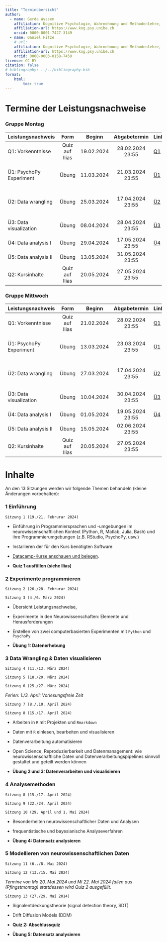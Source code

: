 ```yaml
---
title: "Terminübersicht"
author:
  - name: Gerda Wyssen
    affiliation: Kognitive Psychologie, Wahrnehmung und Methodenlehre, Universität Bern 
    affiliation-url: https://www.kog.psy.unibe.ch
    orcid: 0000-0001-7427-3149
  - name: Daniel Fitze
    # url: 
    affiliation: Kognitive Psychologie, Wahrnehmung und Methodenlehre, Universität Bern 
    affiliation-url: https://www.kog.psy.unibe.ch
    orcid: 0000-0003-0158-7459
license: CC BY
citation: false
# bibliography: ../../bibliography.bib
format:
    html:
        toc: true
---
```


# Termine der Leistungsnachweise


### Gruppe Montag

| Leistungsnachweis | Form |Beginn | Abgabetermin | Link | Inhalt |
|---------|:------:|:------:|:------:|:-------| :-------|
| Q1: Vorkenntnisse | Quiz auf Ilias | 19.02.2024 | 28.02.2024 23:55 | [Q1](https://kogpsy.github.io/neuroscicomplabFS24/pages/chapters/quiz_one.html) | Erheben der Vorkenntnisse |
| Ü1: PsychoPy Experiment | Übung | 11.03.2024 | 21.03.2024 23:55 |[Ü1](https://kogpsy.github.io/neuroscicomplabFS24/pages/chapters/uebung_1_experiment.html) | Datenerheben mit einem PsychoPy Experiment |
| Ü2: Data wrangling | Übung | 25.03.2024 | 17.04.2024 23:55 | [Ü2](https://kogpsy.github.io/neuroscicomplabFS24/pages/chapters/uebung_2_datawrangling.html) | Datensätze automatisiert einlesen und vorverarbeiten |
| Ü3: Data visualization | Übung | 08.04.2024 | 28.04.2024 23:55 | [Ü3](https://kogpsy.github.io/neuroscicomplabFS24/pages/chapters/uebung_3_plot.html) | Daten visualisieren: [Galerie](https://kogpsy.github.io/neuroscicomplabFS24/pages/chapters/gallery_mo.html) |
| Ü4: Data analysis I | Übung | 29.04.2024 | 17.05.2024 23:55 | [Ü4](https://kogpsy.github.io/neuroscicomplabFS24/pages/chapters/uebung_4_dataanalysis.html) | |
| Ü5: Data analysis II | Übung | 13.05.2024 | 31.05.2024 23:55 |  | |
| Q2: Kursinhalte | Quiz auf Ilias | 20.05.2024 | 27.05.2024 23:55 | | |

### Gruppe Mittwoch

| Leistungsnachweis | Form |Beginn | Abgabetermin | Link | Inhalt |
|---------|:------:|:------:|:------:|:-------| :-------|
| Q1: Vorkenntnisse | Quiz auf Ilias | 21.02.2024 | 28.02.2024 23:55 | [Q1](https://kogpsy.github.io/neuroscicomplabFS24/pages/chapters/quiz_one.html) | Erheben der Vorkenntnisse |
| Ü1: PsychoPy Experiment | Übung | 13.03.2024 | 23.03.2024 23:55 |[Ü1](https://kogpsy.github.io/neuroscicomplabFS24/pages/chapters/uebung_1_experiment.html) | Datenerheben mit einem PsychoPy Experiment |
| Ü2: Data wrangling | Übung | 27.03.2024 | 17.04.2024 23:55 | [Ü2](https://kogpsy.github.io/neuroscicomplabFS24/pages/chapters/uebung_2_datawrangling.html) | Datensätze automatisiert einlesen und vorverarbeiten |
| Ü3: Data visualization | Übung | 10.04.2024 | 30.04.2024 23:55 | [Ü3](https://kogpsy.github.io/neuroscicomplabFS24/pages/chapters/uebung_3_plot.html) | Daten visualisieren: [Galerie](https://kogpsy.github.io/neuroscicomplabFS24/pages/chapters/gallery_mi.html) |
| Ü4: Data analysis I | Übung | 01.05.2024 | 19.05.2024 23:55 | [Ü4](https://kogpsy.github.io/neuroscicomplabFS24/pages/chapters/uebung_4_dataanalysis.html) | |
| Ü5: Data analysis II | Übung | 15.05.2024 | 02.06.2024 23:55 | | |
| Q2: Kursinhalte | Quiz auf Ilias | 20.05.2024 | 27.05.2024 23:55 | | |


# Inhalte

An den 13 Sitzungen werden wir folgende Themen behandeln (kleine Änderungen vorbehalten):

### 1 Einführung

`Sitzung 1 (19./21. Februrar 2024)`

-   Einführung in Programmiersprachen und -umgebungen im neurowissenschaftlichen Kontext (Python, R, Matlab, Julia, Bash) und ihre Programmierumgebungen (z.B. RStudio, PsychoPy, usw.)

<!-- - *Hands-on: Sprachen vergleichen, Funktionen und Loops nutzen und schreiben, Verwendung LLMs, ChatGPT und RTutor.ai* -->

<!---   Verwendung von LLMs (z.B. ChatGPT) -->

-   Installieren der für den Kurs benötigten Software

-   [Datacamp-Kurse anschauen und belegen](https://kogpsy.github.io/neuroscicomplabFS24/pages/chapters/datacamp.html).

- __Quiz 1 ausfüllen (siehe Ilias)__

### 2 Experimente programmieren

`Sitzung 2 (26./28. Februrar 2024)`

`Sitzung 3 (4./6. März 2024)`

- Übersicht Leistungsnachweise, 

-   Experimente in den Neurowissenschaften: Elemente und Herausforderungen

-   Erstellen von zwei computerbasierten Experimenten mit `Python` und `PsychoPy`

-   __Übung 1: Datenerhebung__


### 3 Data Wrangling & Daten visualisieren

`Sitzung 4 (11./13. März 2024)`

`Sitzung 5 (18./20. März 2024)`

`Sitzung 6 (25./27. März 2024)`

*Ferien: 1./3. April: Vorlesungsfreie Zeit*

`Sitzung 7 (8./.10. April 2024)`

`Sitzung 8 (15./17. April 2024)`

- Arbeiten in `R` mit Projekten und `Rmarkdown`

- Daten mit `R` einlesen, bearbeiten und visualisieren

- Datenverarbeitung automatisieren

- Open Science, Reproduzierbarkeit und Datenmanagement: wie neurowissenschaftliche Daten und Datenverarbeitungspipelines sinnvoll gestaltet und geteilt werden können

- __Übung 2 und 3: Datenverarbeiten und visualisieren__


### 4 Analysemethoden 

`Sitzung 8 (15./17. April 2024)`

`Sitzung 9 (22./24. April 2024)`

`Sitzung 10 (29. April und 1. Mai 2024)`

- Besonderheiten neurowissenschaftlicher Daten und Analysen

- frequentistische und bayesianische Analyseverfahren

- __Übung 4: Datensatz analysieren__


### 5 Modellieren von neurowissenschaftlichen Daten

`Sitzung 11 (6../8. Mai 2024)`

`Sitzung 12 (13./15. Mai 2024)`

*Termine von Mo 20. Mai 2024 und Mi 22. Mai 2024  fallen aus (Pfingstmontag) stattdessen wird Quiz 2 ausgefüllt.*

`Sitzung 13 (27./29. Mai 2014)`

- Signalentdeckungstheorie (signal detection theory, SDT)

- Drift Diffusion Models (DDM)

- __Quiz 2: Abschlussquiz__

- __Übung 5: Datensatz analysieren__


